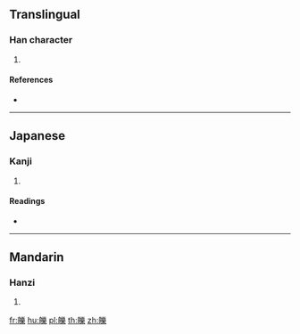 {{character info/new}}
==Translingual==

===Han character===
{{Han char|rn=106|rad=白|as=15|sn=20|four=22694|canj=HAVID}}

# {{defn|Han|sort=白15}}

====References====
* {{Han ref|kx=0790.010|dkj=22806|dj=1204.310|hdz=42652.200|uh=76AA|ud=30378|bh=F471|bd=62577}}

----

==Japanese==

===Kanji===
{{ja-kanji|grade=|rs=白15}}

# {{defn|lang=ja|sort=白15}}

====Readings====
* {{ja-readings|on=[[れき]] (reki), [[りゃく]] (ryaku), [[らく]] (raku), [[はく]] (haku)|kun=[[しろい]] (shiroi)|nanori=}}

----

==Mandarin==

===Hanzi===
{{cmn-hanzi|pin=[[lì]] ([[li4]])|wg=li<sup>4</sup>}}

# {{defn|lang=cmn|sort=白15}}

[[fr:皪]]
[[hu:皪]]
[[pl:皪]]
[[th:皪]]
[[zh:皪]]